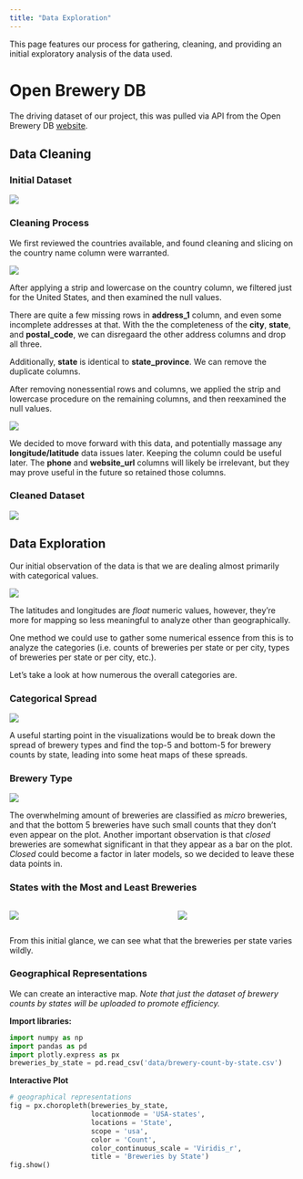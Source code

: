 ```yaml
---
title: "Data Exploration"
---
```


This page features our process for gathering, cleaning, and providing an initial exploratory analysis of the data used.

# Open Brewery DB

The driving dataset of our project, this was pulled via API from the Open Brewery DB [website](https://www.openbrewerydb.org/).

## Data Cleaning

### Initial Dataset

![](images/data_exploration/open-brewery-db-a.png)

### Cleaning Process

We first reviewed the countries available, and found cleaning and slicing on the country name column were warranted.

![](images/data_exploration/open-brewery-db-1.png)

After applying a strip and lowercase on the country column, we filtered just for the United States, and then examined the null values.

There are quite a few missing rows in **address_1** column, and even some incomplete addresses at that. With the the completeness of the **city**, **state**, and **postal_code**, we can disregaard the other address columns and drop all three.

Additionally, **state** is identical to **state_province**. We can remove the duplicate columns.

After removing  nonessential rows and columns, we applied the strip and lowercase procedure on the remaining columns, and then reexamined the null values.

![](images/data_exploration/open-brewery-db-2.png)

We decided to move forward with this data, and potentially massage any **longitude/latitude** data issues later. Keeping the column could be useful later. The **phone** and **website_url** columns will likely be irrelevant, but they may prove useful in the future so retained those columns.

### Cleaned Dataset

![](images/data_exploration/open-brewery-db-b.png)

## Data Exploration

Our initial observation of the data is that we are dealing almost primarily with categorical values.

![](images/data_exploration/open-brewery-db-3.png)

The latitudes and longitudes are *float* numeric values, however, they're more for mapping so less meaningful to analyze other than geographically.

One method we could use to gather some numerical essence from this is to analyze the categories (i.e. counts of breweries per state or per city, types of breweries per state or per city, etc.).

Let's take a look at how numerous the overall categories are.

### Categorical Spread

![](images/data_exploration/open-brewery-db-4.png)


A useful starting point in the visualizations would be to break down the spread of brewery types and find the top-5 and bottom-5 for brewery counts by state, leading into some heat maps of these spreads.

### Brewery Type

![](images/data_exploration/open-brewery-db-5.png)

The overwhelming amount of breweries are classified as *micro* breweries, and that the bottom 5 breweries have such small counts that they don't even appear on the plot. Another important observation is that *closed* breweries are somewhat significant in that they appear as a bar on the plot. *Closed* could become a factor in later models, so we decided to leave these data points in.

### States with the Most and Least Breweries

::: columns
::: {.column width="45%"}

![](images/data_exploration/open-brewery-db-6.png)
:::

::: {.column width="10%"}
:::

::: {.column width="45%"}
![](images/data_exploration/open-brewery-db-7.png)
:::
:::

From this initial glance, we can see what that the breweries per state varies wildly.

### Geographical Representations

We can create an interactive map. *Note that just the dataset of brewery counts by states will be uploaded to promote efficiency.*

**Import libraries:**

```python
import numpy as np
import pandas as pd
import plotly.express as px
breweries_by_state = pd.read_csv('data/brewery-count-by-state.csv')
```

**Interactive Plot**

```python
# geographical representations
fig = px.choropleth(breweries_by_state,
                    locationmode = 'USA-states',
                    locations = 'State',
                    scope = 'usa',
                    color = 'Count',
                    color_continuous_scale = 'Viridis_r',
                    title = 'Breweries by State')
fig.show()
```
